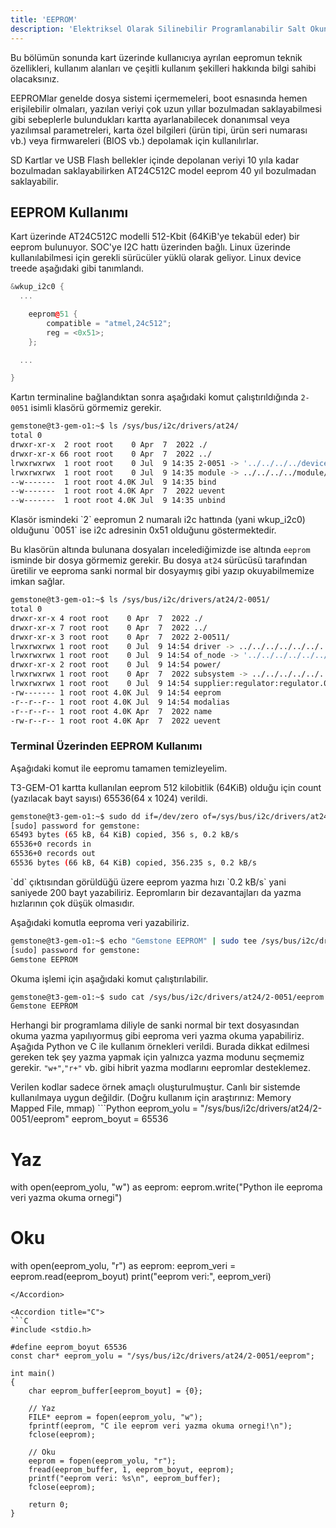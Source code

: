 ```yaml
---
title: 'EEPROM'
description: 'Elektriksel Olarak Silinebilir Programlanabilir Salt Okunur Bellek'
---
```


<Tip>
Bu bölümün sonunda kart üzerinde kullanıcıya ayrılan eepromun teknik özellikleri, kullanım alanları ve çeşitli kullanım şekilleri
hakkında bilgi sahibi olacaksınız.
</Tip>

EEPROMlar genelde dosya sistemi içermemeleri, boot esnasında hemen erişilebilir olmaları, yazılan veriyi çok uzun yıllar bozulmadan saklayabilmesi gibi
sebeplerle bulundukları kartta ayarlanabilecek donanımsal veya yazılımsal parametreleri, karta özel bilgileri (ürün tipi, ürün seri numarası vb.) veya
firmwareleri (BIOS vb.) depolamak için kullanılırlar.

<Note>
SD Kartlar ve USB Flash bellekler içinde depolanan veriyi 10 yıla kadar bozulmadan saklayabilirken AT24C512C model eeprom 40 yıl bozulmadan saklayabilir.
</Note>

## EEPROM Kullanımı

Kart üzerinde AT24C512C modelli 512-Kbit (64KiB'ye tekabül eder) bir eeprom bulunuyor. SOC'ye I2C hattı üzerinden bağlı. Linux üzerinde kullanılabilmesi
için gerekli sürücüler yüklü olarak geliyor. Linux device treede aşağıdaki gibi tanımlandı.

```c++
&wkup_i2c0 {
  ...

	eeprom@51 {
		compatible = "atmel,24c512";
		reg = <0x51>;
	};

  ...

}
```

Kartın terminaline bağlandıktan sonra aşağıdaki komut çalıştırıldığında `2-0051` isimli klasörü görmemiz gerekir.

```bash
gemstone@t3-gem-o1:~$ ls /sys/bus/i2c/drivers/at24/
total 0
drwxr-xr-x  2 root root    0 Apr  7  2022 ./
drwxr-xr-x 66 root root    0 Apr  7  2022 ../
lrwxrwxrwx  1 root root    0 Jul  9 14:35 2-0051 -> '../../../../devices/platform/bus@f0000/bus@f0000:bus@b00000/2b200000.i2c/i2c-2/2-0051'/
lrwxrwxrwx  1 root root    0 Jul  9 14:35 module -> ../../../../module/at24/
--w-------  1 root root 4.0K Jul  9 14:35 bind
--w-------  1 root root 4.0K Apr  7  2022 uevent
--w-------  1 root root 4.0K Jul  9 14:35 unbind
```

<Note>
Klasör ismindeki `2` eepromun 2 numaralı i2c hattında (yani wkup_i2c0) olduğunu `0051` ise i2c adresinin 0x51 olduğunu göstermektedir.
</Note>

Bu klasörün altında bulunana dosyaları incelediğimizde ise altında `eeprom` isminde bir dosya görmemiz gerekir. Bu dosya `at24` sürücüsü tarafından 
üretilir ve eeproma sanki normal bir dosyaymış gibi yazıp okuyabilmemize imkan sağlar.

```bash
gemstone@t3-gem-o1:~$ ls /sys/bus/i2c/drivers/at24/2-0051/
total 0
drwxr-xr-x 4 root root    0 Apr  7  2022 ./
drwxr-xr-x 7 root root    0 Apr  7  2022 ../
drwxr-xr-x 3 root root    0 Apr  7  2022 2-00511/
lrwxrwxrwx 1 root root    0 Jul  9 14:54 driver -> ../../../../../../../bus/i2c/drivers/at24/
lrwxrwxrwx 1 root root    0 Jul  9 14:54 of_node -> '../../../../../../../firmware/devicetree/base/bus@f0000/bus@b00000/i2c@2b200000/eeprom@51'/
drwxr-xr-x 2 root root    0 Jul  9 14:54 power/
lrwxrwxrwx 1 root root    0 Apr  7  2022 subsystem -> ../../../../../../../bus/i2c/
lrwxrwxrwx 1 root root    0 Jul  9 14:54 supplier:regulator:regulator.0 -> ../../../../../../virtual/devlink/regulator:regulator.0--i2c:2-0051/
-rw------- 1 root root 4.0K Jul  9 14:54 eeprom
-r--r--r-- 1 root root 4.0K Jul  9 14:54 modalias
-r--r--r-- 1 root root 4.0K Apr  7  2022 name
-rw-r--r-- 1 root root 4.0K Apr  7  2022 uevent
```

### Terminal Üzerinden EEPROM Kullanımı

Aşağıdaki komut ile eepromu tamamen temizleyelim.

<Note>
T3-GEM-O1 kartta kullanılan eeprom 512 kilobitlik (64KiB) olduğu için count (yazılacak bayt sayısı) 65536(64 x 1024) verildi.
</Note>

```bash
gemstone@t3-gem-o1:~$ sudo dd if=/dev/zero of=/sys/bus/i2c/drivers/at24/2-0051/eeprom bs=1 count=65536 status=progress
[sudo] password for gemstone: 
65493 bytes (65 kB, 64 KiB) copied, 356 s, 0.2 kB/s
65536+0 records in
65536+0 records out
65536 bytes (66 kB, 64 KiB) copied, 356.235 s, 0.2 kB/s
```

<Note>
`dd` çıktısından görüldüğü üzere eeprom yazma hızı `0.2 kB/s` yani saniyede 200 bayt yazabiliriz. Eepromların bir dezavantajları da yazma
hızlarının çok düşük olmasıdır.
</Note>

Aşağıdaki komutla eeproma veri yazabiliriz.

```bash
gemstone@t3-gem-o1:~$ echo "Gemstone EEPROM" | sudo tee /sys/bus/i2c/drivers/at24/2-0051/eeprom
[sudo] password for gemstone: 
Gemstone EEPROM
```

Okuma işlemi için aşağıdaki komut çalıştırılabilir.

```bash
gemstone@t3-gem-o1:~$ sudo cat /sys/bus/i2c/drivers/at24/2-0051/eeprom
Gemstone EEPROM
```

Herhangi bir programlama diliyle de sanki normal bir text dosyasından okuma yazma yapılıyormuş gibi eeproma veri yazma okuma yapabiliriz.
Aşağıda Python ve C ile kullanım örnekleri verildi. Burada dikkat edilmesi gereken tek şey yazma yapmak için yalnızca yazma
modunu seçmemiz gerekir. `"w+"`,`"r+"` vb. gibi hibrit yazma modlarını eepromlar desteklemez.

<Note>
  Verilen kodlar sadece örnek amaçlı oluşturulmuştur. Canlı bir sistemde kullanılmaya uygun değildir. 
  (Doğru kullanım için araştırınız: Memory Mapped File, mmap)
</Note>

<Accordion title="Python">
```Python
eeprom_yolu = "/sys/bus/i2c/drivers/at24/2-0051/eeprom"
eeprom_boyut = 65536

# Yaz
with open(eeprom_yolu, "w") as eeprom:
    eeprom.write("Python ile eeproma veri yazma okuma ornegi")

# Oku
with open(eeprom_yolu, "r") as eeprom:
    eeprom_veri = eeprom.read(eeprom_boyut)
    print("eeprom veri:", eeprom_veri)
```
</Accordion>

<Accordion title="C">
```C
#include <stdio.h>

#define eeprom_boyut 65536
const char* eeprom_yolu = "/sys/bus/i2c/drivers/at24/2-0051/eeprom";

int main()
{
    char eeprom_buffer[eeprom_boyut] = {0};
    
    // Yaz
    FILE* eeprom = fopen(eeprom_yolu, "w");
    fprintf(eeprom, "C ile eeprom veri yazma okuma ornegi!\n");
    fclose(eeprom);
    
    // Oku
    eeprom = fopen(eeprom_yolu, "r");
    fread(eeprom_buffer, 1, eeprom_boyut, eeprom);
    printf("eeprom veri: %s\n", eeprom_buffer);
    fclose(eeprom);
    
    return 0;
}
```
</Accordion>
